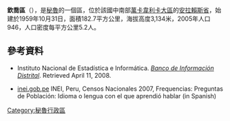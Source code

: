 '''欽喬區'''（{{lang-es|Distrito de Chincho}}），是[[秘魯|秘魯]]的一個區，位於該國中南部[[萬卡韋利卡大區|萬卡韋利卡大區]]的[[安拉賴斯省|安拉賴斯省]]，始建於1959年10月31日，面積182.7平方公里，海拔高度3,134米，2005年人口946，人口密度每平方公里5.2人。

==參考資料==
*{{es icon}} Instituto Nacional de Estadística e Informática. ''[https://web.archive.org/web/20080423164200/http://desa.inei.gob.pe/mapas/bid/ Banco de Información Distrital]''. Retrieved April 11, 2008.
*[https://web.archive.org/web/20130127005551/http://iinei.inei.gob.pe/iinei/RedatamCpv2007.asp?id=ResultadosCensales%3Fori%3DC inei.gob.pe] INEI, Peru, Censos Nacionales 2007, Frequencias: Preguntas de Población: Idioma o lengua con el que aprendió hablar (in Spanish)

{{coord|12.9729|S|74.3673|W|source:wikidata|display=title}}

{{Peru-geo-stub}}
[[Category:秘魯行政區|Category:秘魯行政區]]